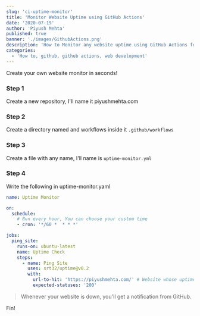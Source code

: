 ```yaml
---
slug: 'ci-uptime-monitor'
title: 'Monitor Website Uptime using GitHub Actions'
date: '2020-07-19'
author: 'Piyush Mehta'
published: true
banner: './images/GithubActions.png'
description: 'How to Monitor any website uptime using GitHub Actions for free'
categories:
  - 'How to, github, github actions, web development'
---
```


Create your own website monitor in seconds!

### Step 1

Create a new repository, I'll name it piyushmehta.com

### Step 2

Create a directory named and workflows inside it `.github/workflows`

### Step 3

Create a file with any name, I'll name is `uptime-monitor.yml`

### Step 4

Write the following in uptime-monitor.yaml

```yml
name: Uptime Monitor

on:
  schedule:
    # Run every hour, You can choose your custom time
    - cron: '*/60 *  * * *'

jobs:
  ping_site:
    runs-on: ubuntu-latest
    name: Uptime Check
    steps:
      - name: Ping Site
        uses: srt32/uptime@v0.2
        with:
          url-to-hit: 'https://piyushmehta.com/' # Website whose uptime you want to track
          expected-statuses: '200'
```

> Whenever your website is down, you'll get a notification from GitHub.

Fin!
